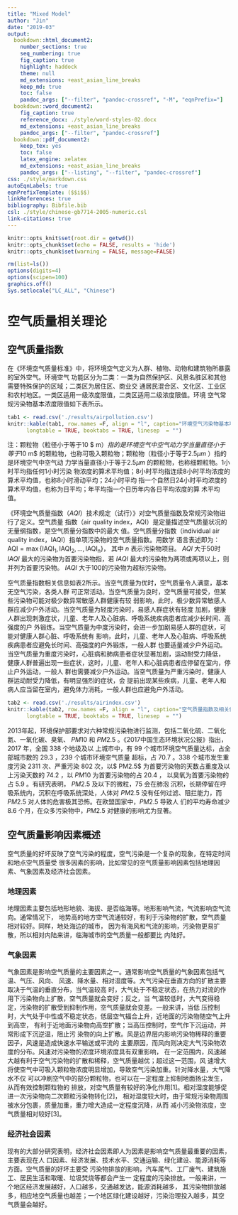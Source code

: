 ```yaml
---
title: "Mixed Model"
author: "Jin"
date: "2019-03"
output:
  bookdown::html_document2:
    number_sections: true
    seq_numbering: true
    fig_caption: true
    highlight: haddock
    theme: null
    md_extensions: +east_asian_line_breaks
    keep_md: true
    toc: false
    pandoc_args: ["--filter", "pandoc-crossref", "-M", "eqnPrefix="]
  bookdown::word_document2:
    fig_caption: true
    reference_docx: ./style/word-styles-02.docx
    md_extensions: +east_asian_line_breaks
    pandoc_args: ["--filter", "pandoc-crossref"]
  bookdown::pdf_document2:
    keep_tex: yes
    toc: false
    latex_engine: xelatex
    md_extensions: +east_asian_line_breaks
    pandoc_args: ["--listing", "--filter", "pandoc-crossref"]
css: ./style/markdown.css
autoEqnLabels: true
eqnPrefixTemplate: ($$i$$)
linkReferences: true
bibliography: Bibfile.bib
csl: ./style/chinese-gb7714-2005-numeric.csl
link-citations: true
---
```


```r
knitr::opts_knit$set(root.dir = getwd())
knitr::opts_chunk$set(echo = FALSE, results = 'hide')
knitr::opts_chunk$set(warning = FALSE, message=FALSE)
```

```r
rm(list=ls())
options(digits=4)
options(scipen=100)
graphics.off()
Sys.setlocale("LC_ALL", "Chinese")
```

# 空气质量相关理论

## 空气质量指数

在《环境空气质量标准》中，将环境空气定义为人群、植物、动物和建筑物所暴露的室外空气。环境空气
功能区分为二类：一类为自然保护区、风景名胜区和其他需要特殊保护的区域；二类区为居住区、商业交
通居民混合区、文化区、工业区和农村地区。一类区适用一级浓度限值，二类区适用二级浓度限值。环境
空气常规污染物基本浓度限值如下表所示。

```r
tab1 <- read.csv('./results/airpollution.csv')
knitr::kable(tab1, row.names =F, align = "l", caption="环境空气污染物基本项目浓度限值",
      longtable = TRUE, booktabs = TRUE, linesep  = "")
```

注：颗粒物（粒径小于等于10 $ \mu m$）指的是环境空气中空气动力学当量直径小于等于10$ \mu m$ 
的颗粒物，也称可吸入颗粒物；颗粒物（粒径小于等于2.5$\mu m$ ）指的是环境空气中空气动
力学当量直径小于等于2.5$\mu m$ 的颗粒物，也称细颗粒物。1小时平均指任何1小时污染
物浓度的算术平均值；8小时平均指连续8小时平均浓度的算术平均值，也称8小时滑动平均；24小时平均
指一个自然日24小时平均浓度的算术平均值，也称为日平均；年平均指一个日历年内各日平均浓度的算
术平均值。

《环境空气质量指数（$AQI$）技术规定（试行）》对空气质量指数及常规污染物进行了定义。空气质量
指数（air quality index，AQI）是定量描述空气质量状况的无量纲指数，是空气质量分指数中的最大
值。空气质量分指数（individual air quality index，IAQI）指单项污染物的空气质量指数。用数学
语言表述即为：$\mathrm{AQI}=\max \left\{\mathrm{IAQI}_{1}, \mathrm{IAQI}_{2}, \ldots, \mathrm{IAQI}_{\mathrm{n}}\right\}$，
其中 $n$ 表示污染物项目。 $AQI$ 大于50时 $IAQI$ 最大的污染物为首要污染物指，若 $IAQI$ 最大的污染物为两项或两项以上，则并列为首要污染物。 $IAQI$ 大于100的污染物为超标污染物。

空气质量指数相关信息如表2所示。当空气质量为优时，空气质量令人满意，基本无空气污染，各类人群
可正常活动。当空气质量为良时，空气质量可接受，但某些污染物可能对极少数异常敏感人群健康有较
弱影响，此时，极少数异常敏感人群应减少户外活动。当空气质量为轻度污染时，易感人群症状有轻度
加剧，健康人群出现刺激症状，儿童、老年人及心脏病、呼吸系统疾病患者应减少长时间、高强度的户
外锻炼。当空气质量为中度污染时，会进一步加剧易感人群的症状，可能对健康人群心脏、呼吸系统有
影响，此时，儿童、老年人及心脏病、呼吸系统疾病患者应避免长时间、高强度的户外锻炼，一般人群
也要适量减少户外运动。当空气质量为重度污染时，心脏病和肺病患者症状显著加剧，运动耐受力降低，
健康人群普遍出现一些症状，这时，儿童、老年人和心脏病患者应停留在室内，停止户外运动，一般人
群也需要减少户外运动。当空气质量为严重污染时，健康人群运动耐受力降低，有明显强烈的症状，会
提前出现某些疾病，儿童、老年人和病人应当留在室内，避免体力消耗，一般人群也应避免户外活动。

```r
tab2 <- read.csv('./results/airindex.csv')
knitr::kable(tab2, row.names =F, align = "l", caption="空气质量指数及相关信息",
      longtable = TRUE, booktabs = TRUE, linesep  = "")
```

2013年起，环境保护部要求对六种常规污染物进行监测，包括二氧化硫、二氧化氮、一氧化碳、臭氧、
$PM10$ 和 $PM2.5$ 。《2017中国生态环境状况公报》指出，$2017$ 年，全国 $338$ 个地级及以
上城市中，有 $99$ 个城市环境空气质量达标，占全部城市数的 $29.3%$ ，$239$ 个城市环境空气质量
超标，占 $70.7%$ 。$338$ 个城市发生重度污染 $2311$ 次、严重污染 $802$ 次，以$ PM2.5$ 
为首要污染物的天数占重度及以上污染天数的 $74.2%$ ，以 $PM10$ 为首要污染物的占 $20.4%$ ，
以臭氧为首要污染物的占 $5.9%$ 。有研究表明， $PM2.5$ 及以下的微粒，$75%$ 会在肺泡
沉积，长期停留在呼吸系统内，沉积在呼吸系统深处，人体对 $PM2.5$ 没有任何过滤、阻拦能力，而 
$PM2.5$ 对人体的危害极其恐怖。在欧盟国家中，$PM2.5$ 导致人
们的平均寿命减少 $8.6$ 个月，在众多污染物中，$PM2.5$ 对健康的影响尤为显著。

## 空气质量影响因素概述

空气质量的好坏反映了空气污染的程度，空气污染是一个复杂的现象，在特定时间和地点空气质量受
很多因素的影响，比如常见的空气质量影响因素包括地理因素、气象因素及经济社会因素。

### 地理因素

地理因素主要包括地形地貌、海拔、是否临海等。地形影响气流，气流影响空气流向。通常情况下，
地势高的地方空气流通较好，有利于污染物的扩散，空气质量相对较好。同样，地处海边的城市，
因为有海风和气流的影响，污染物更易扩散，所以相对内陆来讲，临海城市的空气质量一般都要比
内陆好。

### 气象因素

气象因素是影响空气质量的主要因素之一。通常影响空气质量的气象因素包括气温、气压、风向、
风速、降水量、相对湿度等。大气污染在垂直方向的扩散主要取决于气温的垂直分布，当气温较高
时，大气处于不稳定状态，在热力对流的作用下污染物向上扩散，空气质量就会变好；反之，当
气温较低时，大气变得稳定，污染物的扩散受到抑制作用，空气质量就会变差。一般来讲，当低
压控制时，大气处于中性或不稳定状态，低层空气辐合上升，近地面的污染物随空气上升到高空，
有利于近地面污染物向高空扩散；当高压控制时，空气作下沉运动，并常形成下沉逆温，阻止污
染物的向上扩散。风是边界层内影响污染物稀释的重要因子，风速是造成快速水平输送或平流的
主要原因，而风向则决定大气污染物浓度的分布。风速对污染物的浓度环境浓度具有双重影响，
在一定范围内，风速越大越有利于空气污染物的扩散和稀释，空气质量越优；超过这一范围，风
速增大将使空气中可吸入颗粒物浓度明显增加，导致空气污染加重。针对降水量，大气降水不仅
可以冲刷空气中的部分颗粒物，也可以在一定程度上抑制地面扬尘发生，从而有效控制颗粒物的
排放，对空气质量有较好的净化作用[1]。相对湿度能够促进一次污染物向二次颗粒污染物转化[2]，
相对湿度较大时，由于常规污染物周围被水分包裹，质量加重，重力增大造成一定程度沉降，从而
减小污染物浓度，空气质量相对较好[3]。

### 经济社会因素

现有的大部分研究表明，经济社会因素即人为因素是影响空气质量最重要的因素，主要表现在人
口因素、经济发展、技术水平、交通运输、绿化建设、能源消耗等方面。空气质量的好坏主要受
污染物排放的影响，汽车尾气、工厂废气、建筑施工、居民生活和取暖、垃圾焚烧等都会产生一
定程度的污染排放。一般来讲，一个地区经济发展越好，人口越多，交通越发达，能源消耗越多，
其污染物排放越多，相应地空气质量也越差；一个地区绿化建设越好，污染治理投入越多，其空
气质量会越好。
